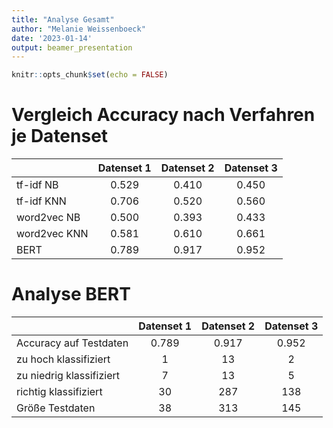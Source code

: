 ---
title: "Analyse Gesamt"
author: "Melanie Weissenboeck"
date: '2023-01-14'
output: beamer_presentation
---

```{r setup, include=FALSE}
knitr::opts_chunk$set(echo = FALSE)
```


# Vergleich Accuracy nach Verfahren je Datenset


|             | Datenset 1    | Datenset 2    | Datenset 3 |
|:------------|:-------------:|:-------------:|:----------:|
| tf-idf NB   | 0.529         | 0.410         | 0.450      |
| tf-idf KNN  | 0.706         | 0.520         | 0.560      |
| word2vec NB | 0.500         | 0.393         | 0.433      |
| word2vec KNN| 0.581         | 0.610         | 0.661      |
| BERT        | 0.789         | 0.917         | 0.952      |


# Analyse BERT


|                         | Datenset 1    | Datenset 2    | Datenset 3 |
|:------------------------|:-------------:|:-------------:|:----------:|
| Accuracy auf Testdaten  | 0.789         | 0.917         | 0.952      |
| zu hoch klassifiziert   | 1             | 13            | 2          |
| zu niedrig klassifiziert| 7             | 13            | 5          |
| richtig klassifiziert   | 30            | 287           | 138        |
| Größe Testdaten         | 38            | 313           | 145        |


